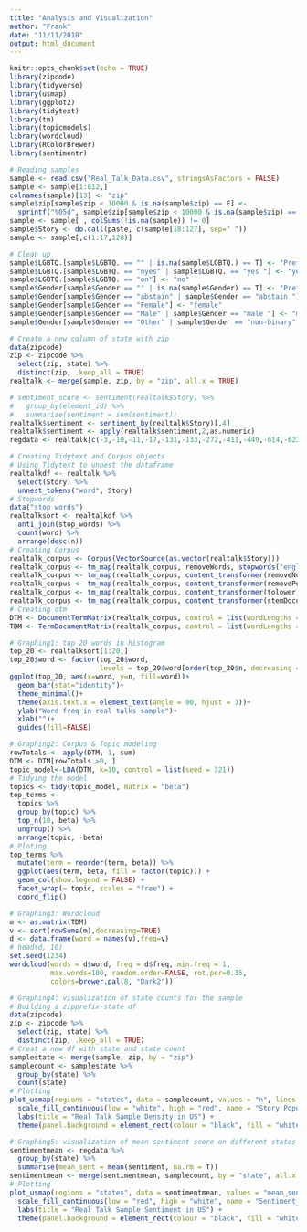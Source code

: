 ```yaml
---
title: "Analysis and Visualization"
author: "Frank"
date: "11/11/2018"
output: html_document
---
```


```r
knitr::opts_chunk$set(echo = TRUE)
library(zipcode)
library(tidyverse)
library(usmap)
library(ggplot2)
library(tidytext)
library(tm)
library(topicmodels)
library(wordcloud)
library(RColorBrewer)
library(sentimentr)
```

```r
# Reading samples
sample <- read.csv("Real_Talk_Data.csv", stringsAsFactors = FALSE)
sample <- sample[1:812,]
colnames(sample)[13] <- "zip"
sample$zip[sample$zip < 10000 & is.na(sample$zip) == F] <- 
  sprintf("%05d", sample$zip[sample$zip < 10000 & is.na(sample$zip) == F])
sample <- sample[ , colSums(!is.na(sample)) != 0]
sample$Story <- do.call(paste, c(sample[18:127], sep=" "))
sample <- sample[,c(1:17,128)]

# Clean up
sample$LGBTQ.[sample$LGBTQ. == "" | is.na(sample$LGBTQ.) == T] <- "Prefer not to share"
sample$LGBTQ.[sample$LGBTQ. == "nyes" | sample$LGBTQ. == "yes "] <- "yes"
sample$LGBTQ.[sample$LGBTQ. == "on"] <- "no"
sample$Gender[sample$Gender == "" | is.na(sample$Gender) == T] <- "Prefer not to share"
sample$Gender[sample$Gender == "abstain" | sample$Gender == "abstain "] <- "Prefer not to share"
sample$Gender[sample$Gender == "Female"] <- "female"
sample$Gender[sample$Gender == "Male" | sample$Gender == "male "] <- "male"
sample$Gender[sample$Gender == "Other" | sample$Gender == "non-binary" | sample$Gender == "Non-binary"] <- "other"

# Create a new column of state with zip
data(zipcode)
zip <- zipcode %>% 
  select(zip, state) %>% 
  distinct(zip, .keep_all = TRUE)
realtalk <- merge(sample, zip, by = "zip", all.x = TRUE)
```

```r
# sentiment_score <- sentiment(realtalk$Story) %>% 
#   group_by(element_id) %>% 
#   summarise(sentiment = sum(sentiment))
realtalk$sentiment <- sentiment_by(realtalk$Story)[,4]
realtalk$sentiment <- apply(realtalk$sentiment,2,as.numeric)
regdata <- realtalk[c(-3,-10,-11,-17,-131,-133,-272,-411,-449,-614,-622,-769,-777,-806), c(1,19,4,10:12,17:18,20)]
```

```r
# Creating Tidytext and Corpus objects
# Using Tidytext to unnest the dataframe
realtalkdf <- realtalk %>% 
  select(Story) %>% 
  unnest_tokens("word", Story)
# Stopwords
data("stop_words")
realtalksort <- realtalkdf %>% 
  anti_join(stop_words) %>% 
  count(word) %>% 
  arrange(desc(n))
# Creating Corpus
realtalk_corpus <- Corpus(VectorSource(as.vector(realtalk$Story))) 
realtalk_corpus <- tm_map(realtalk_corpus, removeWords, stopwords("english"))
realtalk_corpus <- tm_map(realtalk_corpus, content_transformer(removeNumbers))
realtalk_corpus <- tm_map(realtalk_corpus, content_transformer(removePunctuation))
realtalk_corpus <- tm_map(realtalk_corpus, content_transformer(tolower))
realtalk_corpus <- tm_map(realtalk_corpus, content_transformer(stemDocument), language = "english")
# Creating dtm
DTM <- DocumentTermMatrix(realtalk_corpus, control = list(wordLengths = c(2, Inf)))
TDM <- TermDocumentMatrix(realtalk_corpus, control = list(wordLengths = c(2, Inf)))
```

```r
# Graphing1: top 20 words in histogram
top_20 <- realtalksort[1:20,]
top_20$word <- factor(top_20$word,
                      levels = top_20$word[order(top_20$n, decreasing = TRUE)])
ggplot(top_20, aes(x=word, y=n, fill=word))+
  geom_bar(stat="identity")+
  theme_minimal()+
  theme(axis.text.x = element_text(angle = 90, hjust = 1))+
  ylab("Word freq in real talks sample")+
  xlab("")+
  guides(fill=FALSE)
```

```r
# Graphing2: Corpus & Topic modeling
rowTotals <- apply(DTM, 1, sum)
DTM <- DTM[rowTotals >0, ]
topic_model<-LDA(DTM, k=10, control = list(seed = 321))
# Tidying the model
topics <- tidy(topic_model, matrix = "beta")
top_terms <- 
  topics %>%
  group_by(topic) %>%
  top_n(10, beta) %>%
  ungroup() %>%
  arrange(topic, -beta)
# Ploting 
top_terms %>%
  mutate(term = reorder(term, beta)) %>%
  ggplot(aes(term, beta, fill = factor(topic))) +
  geom_col(show.legend = FALSE) +
  facet_wrap(~ topic, scales = "free") +
  coord_flip()
```

```r
# Graphing3: Wordcloud
m <- as.matrix(TDM)
v <- sort(rowSums(m),decreasing=TRUE)
d <- data.frame(word = names(v),freq=v)
# head(d, 10)
set.seed(1234)
wordcloud(words = d$word, freq = d$freq, min.freq = 1,
          max.words=100, random.order=FALSE, rot.per=0.35, 
          colors=brewer.pal(8, "Dark2"))
```

```r
# Graphing4: visualization of state counts for the sample
# Building a zipprefix-state df
data(zipcode)
zip <- zipcode %>% 
  select(zip, state) %>% 
  distinct(zip, .keep_all = TRUE)
# Creat a new df with state and state count
samplestate <- merge(sample, zip, by = "zip")
samplecount <- samplestate %>% 
  group_by(state) %>% 
  count(state)
# Plotting
plot_usmap(regions = "states", data = samplecount, values = "n", lines = "red") + 
  scale_fill_continuous(low = "white", high = "red", name = "Story Population", label = scales::comma) +
  labs(title = "Real Talk Sample Density in US") + 
  theme(panel.background = element_rect(colour = "black", fill = "white"), legend.position = "right")
```

```r
# Graphing5: visualization of mean sentiment score on different states
sentimentmean <- regdata %>% 
  group_by(state) %>% 
  summarise(mean_sent = mean(sentiment, na.rm = T))
sentimentmean <- merge(sentimentmean, samplecount, by = "state", all.x = T)
# Plotting
plot_usmap(regions = "states", data = sentimentmean, values = "mean_sent", lines = "red") + 
  scale_fill_continuous(low = "red", high = "white", name = "Sentiment_Score", label = scales::comma) +
  labs(title = "Real Talk Sample Sentiment in US") + 
  theme(panel.background = element_rect(colour = "black", fill = "white"), legend.position = "right")
```